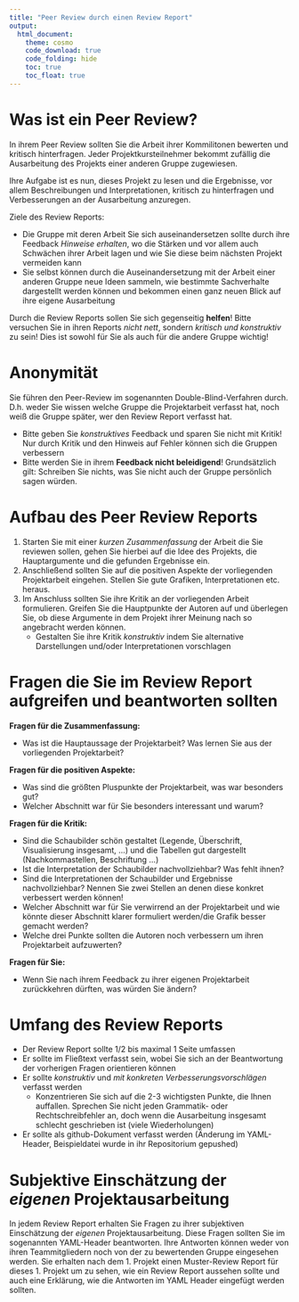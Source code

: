 ```yaml
---
title: "Peer Review durch einen Review Report"
output: 
  html_document:
    theme: cosmo
    code_download: true
    code_folding: hide
    toc: true
    toc_float: true
---
```


# Was ist ein Peer Review?

In ihrem Peer Review sollten Sie die Arbeit ihrer Kommilitonen bewerten und kritisch hinterfragen.
Jeder Projektkursteilnehmer bekommt zufällig die Ausarbeitung des Projekts einer anderen Gruppe zugewiesen.

Ihre Aufgabe ist es nun, dieses Projekt zu lesen und die Ergebnisse, vor allem Beschreibungen und Interpretationen, kritisch zu hinterfragen und Verbesserungen an der Ausarbeitung anzuregen.

Ziele des Review Reports:

- Die Gruppe mit deren Arbeit Sie sich auseinandersetzen sollte durch ihre Feedback _Hinweise erhalten_, wo die Stärken und vor allem auch Schwächen ihrer Arbeit lagen und wie Sie diese beim nächsten Projekt vermeiden kann
- Sie selbst können durch die Auseinandersetzung mit der Arbeit einer anderen Gruppe neue Ideen sammeln, wie bestimmte Sachverhalte dargestellt werden können und bekommen einen ganz neuen Blick auf ihre eigene Ausarbeitung

Durch die Review Reports sollen Sie sich gegenseitig **helfen**! Bitte versuchen Sie in ihren Reports _nicht nett_, sondern _kritisch und konstruktiv_ zu sein! Dies ist sowohl für Sie als auch für die andere Gruppe wichtig!

# Anonymität

Sie führen den Peer-Review im sogenannten Double-Blind-Verfahren durch. D.h. weder Sie wissen welche Gruppe die Projektarbeit verfasst hat, noch weiß die Gruppe später, wer den Review Report verfasst hat.

- Bitte geben Sie _konstruktives_ Feedback und sparen Sie nicht mit Kritik! Nur durch Kritik und den Hinweis auf Fehler können sich die Gruppen verbessern
- Bitte werden Sie in ihrem **Feedback nicht beleidigend**! Grundsätzlich gilt: Schreiben Sie nichts, was Sie nicht auch der Gruppe persönlich sagen würden.

# Aufbau des Peer Review Reports

1. Starten Sie mit einer _kurzen Zusammenfassung_ der Arbeit die Sie reviewen sollen, gehen Sie hierbei auf die Idee des Projekts, die Hauptargumente und die gefunden Ergebnisse ein.
2. Anschließend sollten Sie auf die positiven Aspekte der vorliegenden Projektarbeit eingehen. Stellen Sie gute Grafiken, Interpretationen etc. heraus. 
3. Im Anschluss sollten Sie ihre Kritik an der vorliegenden Arbeit formulieren. Greifen Sie die Hauptpunkte der Autoren auf und überlegen Sie, ob diese Argumente in dem Projekt ihrer Meinung nach so angebracht werden können. 
    - Gestalten Sie ihre Kritik _konstruktiv_ indem Sie alternative Darstellungen und/oder Interpretationen vorschlagen


# Fragen die Sie im Review Report aufgreifen und beantworten sollten

**Fragen für die Zusammenfassung:**

- Was ist die Hauptaussage der Projektarbeit? Was lernen Sie aus der vorliegenden Projektarbeit? 

**Fragen für die positiven Aspekte:**

- Was sind die größten Pluspunkte der Projektarbeit, was war besonders gut?
- Welcher Abschnitt war für Sie besonders interessant und warum?

**Fragen für die Kritik:**

- Sind die Schaubilder schön gestaltet (Legende, Überschrift, Visualisierung insgesamt, ...) und die Tabellen gut dargestellt (Nachkommastellen, Beschriftung ...)
- Ist die Interpretation der Schaubilder nachvollziehbar? Was fehlt ihnen?
- Sind die Interpretationen der Schaubilder und Ergebnisse nachvollziehbar? Nennen Sie zwei Stellen an denen diese konkret verbessert werden können!
- Welcher Abschnitt war für Sie verwirrend an der Projektarbeit und wie könnte dieser Abschnitt klarer formuliert werden/die Grafik besser gemacht werden?
- Welche drei Punkte sollten die Autoren noch verbessern um ihren Projektarbeit aufzuwerten?

**Fragen für Sie:**

- Wenn Sie nach ihrem Feedback zu ihrer eigenen Projektarbeit zurückkehren dürften, was würden Sie ändern?


# Umfang des Review Reports

- Der Review Report sollte 1/2 bis maximal 1 Seite umfassen
- Er sollte im Fließtext verfasst sein, wobei Sie sich an der Beantwortung der vorherigen Fragen orientieren können
- Er sollte _konstruktiv_ und _mit konkreten Verbesserungsvorschlägen_ verfasst werden
    - Konzentrieren Sie sich auf die 2-3 wichtigsten Punkte, die Ihnen auffallen. Sprechen Sie nicht jeden Grammatik- oder Rechtschreibfehler an, doch wenn die Ausarbeitung insgesamt schlecht geschrieben ist (viele Wiederholungen)
- Er sollte als github-Dokument verfasst werden (Änderung im YAML-Header, Beispieldatei wurde in ihr Repositorium gepushed)

# Subjektive Einschätzung der _eigenen_ Projektausarbeitung

In jedem Review Report erhalten Sie Fragen zu ihrer subjektiven Einschätzung der _eigenen_ Projektausarbeitung. Diese Fragen sollten Sie im sogenannten YAML-Header beantworten. Ihre Antworten können weder von ihren Teammitgliedern noch von der zu bewertenden Gruppe eingesehen werden. Sie erhalten nach dem 1. Projekt einen Muster-Review Report für dieses 1. Projekt um zu sehen, wie ein Review Report aussehen sollte und auch eine Erklärung, wie die Antworten im YAML Header eingefügt werden sollten.